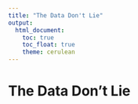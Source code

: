 ```yaml
---
title: "The Data Don't Lie"
output: 
  html_document:
    toc: true
    toc_float: true
    theme: cerulean
---
```


# The Data Don't Lie


